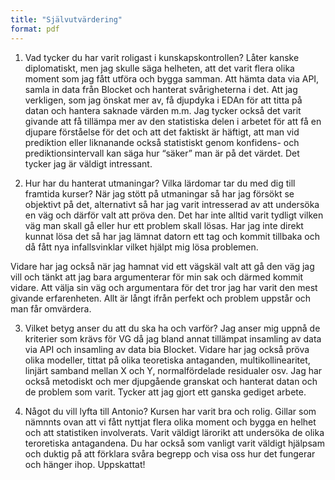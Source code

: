```yaml
---
title: "Självutvärdering"
format: pdf
---
```


1.	Vad tycker du har varit roligast i kunskapskontrollen?
Låter kanske diplomatiskt, men jag skulle säga helheten, att det varit flera olika moment som jag fått utföra och bygga samman. Att hämta data via API, samla in data från Blocket och hanterat svårigheterna i det. Att jag verkligen, som jag önskat mer av, få djupdyka i EDAn för att titta på datan och hantera saknade värden m.m. Jag tycker också det varit givande att få tillämpa mer av den statistiska delen i arbetet för att få en djupare förståelse för det och att det faktiskt är häftigt, att man vid prediktion eller liknanande också statistiskt genom konfidens- och prediktionsintervall kan säga hur "säker" man är på det värdet. Det tycker jag är väldigt intressant.

2.	Hur har du hanterat utmaningar? Vilka lärdomar tar du med dig till framtida kurser?
När jag stött på utmaningar så har jag försökt se objektivt på det, alternativt så har jag varit intresserad av att undersöka en väg och därför valt att pröva den. Det har inte alltid varit tydligt vilken väg man skall gå eller hur ett problem skall lösas. Har jag inte direkt kunnat lösa det så har jag lämnat datorn ett tag och kommit tillbaka och då fått nya infallsvinklar vilket hjälpt mig lösa problemen. 

Vidare har jag också när jag hamnat vid ett vägskäl valt att gå den väg jag vill och tänkt att jag bara argumenterar för min sak och därmed kommit vidare. Att välja sin väg och argumentara för det tror jag har varit den mest givande erfarenheten. Allt är långt ifrån perfekt och problem uppstår och man får omvärdera.

3.	Vilket betyg anser du att du ska ha och varför? 
Jag anser mig uppnå de kriterier som krävs för VG då jag bland annat tillämpat insamling av data via API och insamling av data bia Blocket. Vidare har jag också pröva olika modeller, tittat på olika teoretiska antaganden, multikollinearitet, linjärt samband mellan X och Y, normalfördelade residualer osv. Jag har också metodiskt och mer djupgående granskat och hanterat datan och de problem som varit. Tycker att jag gjort ett ganska gediget arbete.


4.	Något du vill lyfta till Antonio? 
Kursen har varit bra och rolig. Gillar som nämnnts ovan att vi fått nyttjat flera olika moment och bygga en helhet och att statistiken involverats. Varit väldigt lärorikt att undersöka de olika teroretiska antagandena. Du har också som vanligt varit väldigt hjälpsam och duktig på att förklara svåra begrepp och visa oss hur det fungerar och hänger ihop. Uppskattat!
